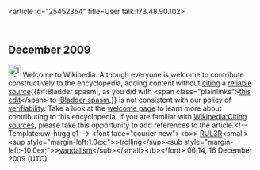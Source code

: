 <article id="25452354" title=User talk:173.48.90.102>
	<talkpage id="25452354" title="User talk:173.48.90.102">

== December 2009 ==

[[Image:Information.svg|25px]] Welcome to Wikipedia. Although everyone is welcome to contribute constructively to the encyclopedia, adding content without [[Wikipedia:Citing sources|citing]] a [[Wikipedia:Reliable sources|reliable source]]{{#if:Bladder spasm|, as you did with &lt;span class=&quot;plainlinks&quot;&gt;[http://en.wikipedia.org/wiki/Bladder_spasm?diff=331971561 this edit]&lt;/span&gt; to [[:Bladder spasm]],}} is not consistent with our policy of [[Wikipedia:Verifiability|verifiability]]. Take a look at the [[Wikipedia:Introduction|welcome page]] to learn more about contributing to this encyclopedia.  If you are familiar with [[Wikipedia:Citing sources]], please take this opportunity to add references to the article.&lt;!-- Template:uw-huggle1 --&gt; &lt;font face=&quot;courier new&quot;&gt;&lt;b&gt;&gt; [[User:RUL3R|RUL3R]]&lt;small&gt;&lt;sup style=&quot;margin-left:1.0ex;&quot;&gt;&gt;[[User talk:RUL3R|trolling]]&lt;/sup&gt;&lt;sub style=&quot;margin-left:-10.0ex;&quot;&gt;&gt;[[Special:Contributions/RUL3R|vandalism]]&lt;/sub&gt;&lt;/small&gt;&lt;/b&gt;&lt;/font&gt; 06:14, 16 December 2009 (UTC)
	</talkpage>
</article>